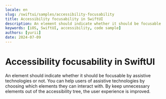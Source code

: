 ```yaml
---
locale: en
slug: /swiftui/samples/accessibility-focusability
title: Accessibility focusability in SwiftUI
description: An element should indicate whether it should be focusable by assistive technologies or not.
keywords: [iOS, SwiftUI, accessibility, code sample]
authors: [yurii]
date: 2024-07-09
---
```


# Accessibility focusability in SwiftUI

An element should indicate whether it should be focusable by assistive technologies or not. You can help users of assistive technologies by choosing which elements they can interact with. By keep unnecessary elements out of the accessibility tree, the user experience is improved.

<CodeSample id="accessibility-focusable" framework="swiftui" locale="en"/>
